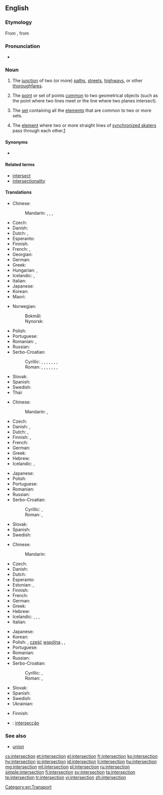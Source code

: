 ==English==
{{wikipedia}}

===Etymology===
From {{etyl|frm|en}} {{term|intersection|lang=frm}}, from {{etyl|la|en}} {{term|intersectiō|lang=la}}

===Pronunciation===
* {{IPA|/ˈɪntərˌsɛkʃən/|lang=en}}

===Noun===
{{en-noun}}

# The [[junction]] of two (or more) [[path]]s, [[street]]s, [[highway]]s, or other [[thoroughfare]]s.
# {{context|geometry|lang=en}} The [[point]] or set of points [[common]] to two geometrical objects (such as the point where two lines meet or the line where two planes intersect).
# {{context|set theory|lang=en}} The [[set]] containing all the [[element]]s that are common to two or more sets.
# {{context|sports|lang=en}} The [[element]] where two or more straight lines of [[synchronized skating|synchronized skaters]] pass through each other.[http://www.isu.org/vsite/vcontent/content/transnews/0,10869,4844-128590-19728-18885-295370-3787-4771-layout160-129898-news-item,00.html]

====Synonyms====
* {{sense|junction of paths}} {{l|en|crossroads}}

====Related terms====
* [[intersect]]
* [[intersectionality]]

====Translations====
{{trans-top|junction of two or more paths, etc}}
* Chinese:
*: Mandarin: {{t+|cmn|路口|tr=lùkǒu|sc=Hani}}, {{t+|cmn|交叉|tr=jiāochā|sc=Hani}}, {{t|cmn|交差點|sc=Hani}}, {{t|cmn|交差点|tr=jiāochāidiǎn|sc=Hani}}
* Czech: {{t+|cs|křižovatka|f}}
* Danish: {{t|da|kryds|n}}
* Dutch: {{t+|nl|kruising|f}}, {{t+|nl|kruispunt|m}}
* Esperanto: {{t|eo|kruciĝo}}
* Finnish: {{t+|fi|risteys}}
* French: {{t+|fr|carrefour|m}}, {{t+|fr|intersection|f}}
* Georgian: {{t-needed|ka}}
* German: {{t+|de|Kreuzung|f}}
* Greek: {{t+|el|διασταύρωση|f}}
* Hungarian: {{t+|hu|útkereszteződés}}, {{t+|hu|csomópont}}
* Icelandic: {{t|is|vegamót|n-p}}, {{t+|is|gatnamót|n-p}}
* Italian: {{t+|it|incrocio|m}}
* Japanese: {{t|ja|交差点|tr=こうさてん, kōsaten}}
* Korean: {{t+|ko|교차로|tr=gyocharo}}
* Maori: {{t|mi|rīpekanga}}
{{trans-mid}}
* Norwegian:
*: Bokmål: {{t+|nb|kryss|n}}
*: Nynorsk: {{t|nn|kryss|n}}
* Polish: {{t+|pl|skrzyżowanie|n}}
* Portuguese: {{t+|pt|interseção|f}}
* Romanian: {{t+|ro|intersecție|f}}, {{t+|ro|intersectare|f}}
* Russian: {{t+|ru|перекрёсток|m|tr=perekrjóstok}}
* Serbo-Croatian:
*: Cyrillic: {{t|sh|кри́жа̄ње|n|sc=Cyrl}}, {{t|sh|ра́скр̄шће|n|sc=Cyrl}}, {{t|sh|ра́скрсница|f|sc=Cyrl}}, {{t|sh|ра́скрӣжје|n|sc=Cyrl}}, {{t|sh|крѝжӣште|n|sc=Cyrl}}, {{t|sh|крижо̀пӯт|m|sc=Cyrl}}, {{t|sh|крижо̀пӯће|n|sc=Cyrl}}, {{t|sh|крсто̀пӯће|n|sc=Cyrl}}
*: Roman: {{t|sh|krížānje|n}}, {{t|sh|ráskr̄šće|n}}, {{t|sh|ráskrsnica|f}}, {{t|sh|ráskrīžje|n}}, {{t|sh|krìžīšte|n}}, {{t|sh|križòpūt|m}}, {{t|sh|križòpūće|n}}, {{t|sh|krstòpūće|n}}
* Slovak: {{t|sk|križovatka|f}}
* Spanish: {{t+|es|cruce|m}}
* Swedish: {{t+|sv|korsning|c}}
* Thai: {{t|th|สี่แยก||tr=seyae}}
{{trans-bottom}}

{{trans-top|in geometry}}
* Chinese:
*: Mandarin: {{t|cmn|交點|sc=Hani}}, {{t+|cmn|交点|tr=jiāodiǎn|sc=Hani}}
* Czech: {{t|cs|průsečík|m}}
* Danish: {{t|da|skæring}}, {{t|da|skæringspunkt|n}}
* Dutch: {{t+|nl|kruispunt|m}}, {{t|nl|doorsnijding|f}}
* Finnish: {{t+|fi|leikkauspiste}}, {{t+|fi|leikkaus}}
* French: {{t+|fr|intersection|f}}
* German: {{t+|de|Schnittpunkt|m}}
* Greek: {{t+|el|τομή|f}}
* Hebrew: {{t|he|חיתוך}}
* Icelandic: {{t|is|sniðmengi|n}}, {{qualifier|a single point of intersection}} {{t|is|skurðpunktur|m}}
{{trans-mid}}
* Japanese: {{t+|ja|交点|tr=こうてん, kōten}}
* Polish: {{t|pl|punkt przecięcia|m}}
* Portuguese: {{t+|pt|interseção|f}}
* Romanian: {{t+|ro|intersecție|f}}
* Russian: {{t+|ru|пересечение|n|tr=peresečénije}}
* Serbo-Croatian:
*: Cyrillic: {{qualifier|Ekavian}} {{t|sh|пре́сек|m|sc=Cyrl}}, {{qualifier|Ijekavian}} {{t|sh|пре́сјек|m|sc=Cyrl}}
*: Roman: {{qualifier|Ekavian}} {{t|sh|prések|m}}, {{qualifier|Ijekavian}} {{t|sh|présjek|m}}
* Slovak: {{t|sk|priesečník|m}}
* Spanish: {{t+|es|intersección|f}}
* Swedish: {{t|sv|skärning|c}}
{{trans-bottom}}

{{trans-top|in set theory}}
* Chinese:
*: Mandarin: {{t+|cmn|交集|tr=jiāojí|sc=Hani}}
* Czech: {{t|cs|průnik|m}}
* Danish: {{t|da|fællesmængde|c}}
* Dutch: {{t+|nl|doorsnede}}
* Esperanto: {{t|eo|komunaĵo}}
* Estonian: {{t|et|ühisosa}}, {{t|et|lõige}}
* Finnish: {{t+|fi|leikkaus}}
* French: {{t+|fr|intersection|f}}
* German: {{t+|de|Durchschnitt}}
* Greek: {{t+|el|τομή|f|tr=tomí}}
* Hebrew: {{t|he|חיתוך}}
* Icelandic: {{t|is|sniðmengi|n}}, {{t+|is|snið|n}}, {{t|is|skurðmengi|n}}, {{t|is|skarmengi|n}}
* Italian: {{t+|it|intersezione|f}}
{{trans-mid}}
* Japanese: {{t|ja|積集合|tr=せきしゅうごう, sekishūgō}}
* Korean: {{t+|ko|교집합|sc=Kore}}
* Polish: {{t+|pl|przekrój|m}}, [[część]] [[wspólny|wspólna]] {{g|f}}, {{t+|pl|przecięcie|n}}, {{t|pl|iloczyn zbiorów|m}}
* Portuguese: {{t+|pt|interseção|f}}
* Romanian: {{t+|ro|intersecție|f}}
* Russian: {{t+|ru|пересечение|n|tr=peresečénije}}
* Serbo-Croatian:
*: Cyrillic: {{qualifier|Ekavian}} {{t|sh|пре́сек|m|sc=Cyrl}}, {{qualifier|Ijekavian}} {{t|sh|пре́сјек|m|sc=Cyrl}}
*: Roman: {{qualifier|Ekavian}} {{t|sh|prések|m}}, {{qualifier|Ijekavian}} {{t|sh|présjek|m}}
* Slovak: {{t|sk|prienik|m}}
* Spanish: {{t+|es|intersección|f}}
* Swedish: {{t+|sv|snitt|n}}
* Ukrainian: {{t|uk|перетин множин|tr=peretyn množyn}}
{{trans-bottom}}

{{trans-top|two or more straight lines of synchronized skaters passing through each other}}
* Finnish: {{t+|fi|läpimeno}}
{{trans-mid}}
{{trans-bottom}}

{{checktrans-top}}
* {{ttbc|pt}}: [[intersecção]] {{g|f}}
{{trans-bottom}}

===See also===
* [[union]]

[[Category:en:Transport]]

[[cs:intersection]]
[[et:intersection]]
[[el:intersection]]
[[fr:intersection]]
[[ko:intersection]]
[[hy:intersection]]
[[io:intersection]]
[[id:intersection]]
[[li:intersection]]
[[hu:intersection]]
[[mg:intersection]]
[[ml:intersection]]
[[pl:intersection]]
[[ru:intersection]]
[[simple:intersection]]
[[fi:intersection]]
[[sv:intersection]]
[[ta:intersection]]
[[te:intersection]]
[[tr:intersection]]
[[vi:intersection]]
[[zh:intersection]]